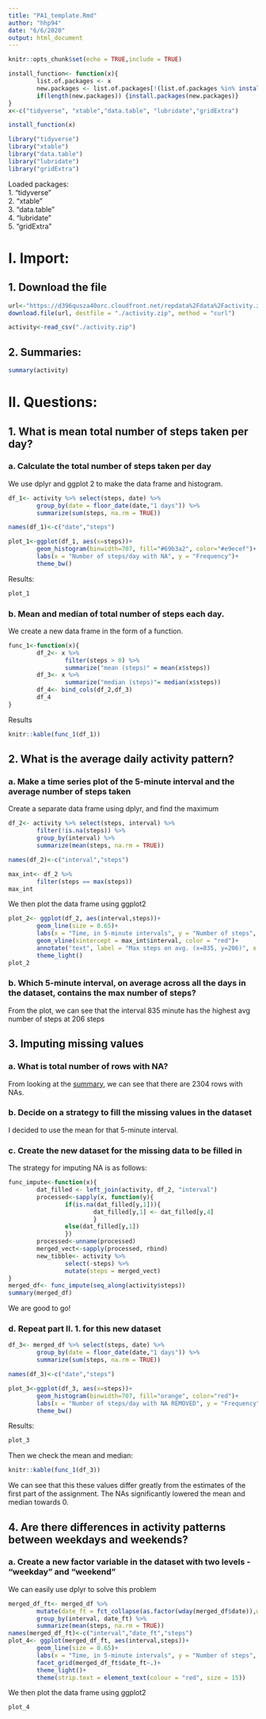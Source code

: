 ```yaml
---
title: "PA1_template.Rmd"
author: "hhp94"
date: "6/6/2020"
output: html_document
---
```


```r
knitr::opts_chunk$set(echo = TRUE,include = TRUE)
```
```r
install_function<- function(x){
        list.of.packages <- x
        new.packages <- list.of.packages[!(list.of.packages %in% installed.packages()[,"Package"])]
        if(length(new.packages)) {install.packages(new.packages)}
}
x<-c("tidyverse", "xtable","data.table", "lubridate","gridExtra")

install_function(x)

library("tidyverse")
library("xtable")
library("data.table")
library("lubridate")
library("gridExtra")
```

Loaded packages:  
1. "tidyverse"  
2. "xtable"  
3. "data.table"  
4. "lubridate"  
5. "gridExtra"    

# I. Import:
## 1. Download the file
```r
url<-"https://d396qusza40orc.cloudfront.net/repdata%2Fdata%2Factivity.zip"
download.file(url, destfile = "./activity.zip", method = "curl")

activity<-read_csv("./activity.zip")
```

## 2. Summaries:{#anchor_1}
```r
summary(activity)
```

# II. Questions:
## 1. What is mean total number of steps taken per day?
### a. Calculate the total number of steps taken per day
We use dplyr and ggplot 2 to make the data frame and histogram.   
```r
df_1<- activity %>% select(steps, date) %>%
        group_by(date = floor_date(date,"1 days")) %>%
        summarize(sum(steps, na.rm = TRUE))

names(df_1)<-c("date","steps")  

plot_1<-ggplot(df_1, aes(x=steps))+
        geom_histogram(binwidth=707, fill="#69b3a2", color="#e9ecef")+
        labs(x = "Number of steps/day with NA", y = "Frequency")+
        theme_bw()
```

Results:  
```r
plot_1
```

### b. Mean and median of total number of steps each day.
We create a new data frame in the form of a function. 
```r
func_1<-function(x){
        df_2<- x %>%
                filter(steps > 0) %>%
                summarize("mean (steps)" = mean(x$steps))
        df_3<- x %>%
                summarize("median (steps)"= median(x$steps))
        df_4<- bind_cols(df_2,df_3)
        df_4
}

```

Results
```r
knitr::kable(func_1(df_1))
```

## 2. What is the average daily activity pattern?
### a. Make a time series plot of the 5-minute interval and the average number of steps taken
Create a  separate data frame using dplyr, and find the maximum
```r
df_2<- activity %>% select(steps, interval) %>%
        filter(!is.na(steps)) %>% 
        group_by(interval) %>%
        summarize(mean(steps, na.rm = TRUE))

names(df_2)<-c("interval","steps")

max_int<- df_2 %>% 
        filter(steps == max(steps))
max_int
```

We then plot the data frame using ggplot2
```r
plot_2<- ggplot(df_2, aes(interval,steps))+
        geom_line(size = 0.65)+
        labs(x = "Time, in 5-minute intervals", y = "Number of steps", title = "Average Number of steps per interval")+
        geom_vline(xintercept = max_int$interval, color = "red")+
        annotate("text", label = "Max steps on avg. (x=835, y=206)", x = 1500, y = 206, size = 5, colour = "red")+
        theme_light()
plot_2
```

### b. Which 5-minute interval, on average across all the days in the dataset, contains the max number of steps?
From the plot, we can see that the interval 835 minute has the highest avg number of steps at 206 steps

## 3. Imputing missing values 
### a. What is total number of rows with NA?
From looking at the [summary](#anchor_1), we can see that there are 2304 rows with NAs. 

### b. Decide on a strategy to fill the missing values in the dataset
I decided to use the mean for that 5-minute interval. 

### c. Create the new dataset for the missing data to be filled in
The strategy for imputing NA is as follows:
```r
func_impute<-function(x){
        dat_filled <- left_join(activity, df_2, "interval")             #Left join the full data with the mean step by interval data 
        processed<-sapply(x, function(y){                               #Sequentially, for any NA in the step column, replace that
                if(is.na(dat_filled[y,1])){                             #NA with the mean at that row's interval in a new column
                        dat_filled[y,1] <- dat_filled[y,4]
                        }
                else(dat_filled[y,1])
                })
        processed<-unname(processed)                                    #using sapply resulted in a list
        merged_vect<-sapply(processed, rbind)                           #row bind the list to make a full data frame
        new_tibble<- activity %>%
                select(-steps) %>%
                mutate(steps = merged_vect)                             #drop the old column with NA
}        
merged_df<- func_impute(seq_along(activity$steps))
summary(merged_df)
```

We are good to go!

### d. Repeat part II. 1. for this new dataset
```r
df_3<- merged_df %>% select(steps, date) %>%
        group_by(date = floor_date(date,"1 days")) %>%
        summarize(sum(steps, na.rm = TRUE))

names(df_3)<-c("date","steps")  

plot_3<-ggplot(df_3, aes(x=steps))+
        geom_histogram(binwidth=707, fill="orange", color="red")+
        labs(x = "Number of steps/day with NA REMOVED", y = "Frequency")+
        theme_bw()
```

Results:  
```r
plot_3
```

Then we check the mean and median:
```r
knitr::kable(func_1(df_3))
```

We can see that this these values differ greatly from the estimates of the first part of the assignment. The NAs significantly lowered the mean and median towards 0.  

## 4. Are there differences in activity patterns between weekdays and weekends?
### a. Create a new factor variable in the dataset with two levels - "weekday" and "weekend"
We can easily use dplyr to solve this problem
```r
merged_df_ft<- merged_df %>% 
        mutate(date_ft = fct_collapse(as.factor(wday(merged_df$date)),weekday = c("2","3","4","5","6"), weekend = c("1","7"))) %>%
        group_by(interval, date_ft) %>%
        summarize(mean(steps, na.rm = TRUE))
names(merged_df_ft)<-c("interval","date_ft","steps")
plot_4<- ggplot(merged_df_ft, aes(interval,steps))+
        geom_line(size = 0.65)+
        labs(x = "Time, in 5-minute intervals", y = "Number of steps", title = "Average Number of steps per interval")+
        facet_grid(merged_df_ft$date_ft~.)+
        theme_light()+
        theme(strip.text = element_text(colour = "red", size = 15))
```

We then plot the data frame using ggplot2
```r
plot_4
```


